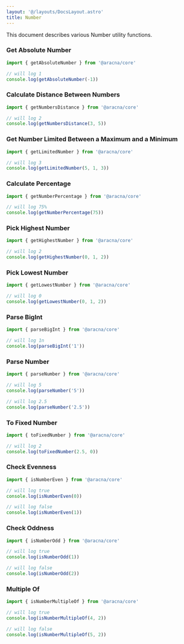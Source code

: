 ```yaml
---
layout: '@/layouts/DocsLayout.astro'
title: Number
---
```


This document describes various Number utility functions.

### Get Absolute Number

```ts
import { getAbsoluteNumber } from '@aracna/core'

// will log 1
console.log(getAbsoluteNumber(-1))
```

### Calculate Distance Between Numbers

```ts
import { getNumbersDistance } from '@aracna/core'

// will log 2
console.log(getNumbersDistance(3, 5))
```

### Get Number Limited Between a Maximum and a Minimum

```ts
import { getLimitedNumber } from '@aracna/core'

// will log 3
console.log(getLimitedNumber(5, 1, 3))
```

### Calculate Percentage

```ts
import { getNumberPercentage } from '@aracna/core'

// will log 75%
console.log(getNumberPercentage(75))
```

### Pick Highest Number

```ts
import { getHighestNumber } from '@aracna/core'

// will log 2
console.log(getHighestNumber(0, 1, 2))
```

### Pick Lowest Number

```ts
import { getLowestNumber } from '@aracna/core'

// will log 0
console.log(getLowestNumber(0, 1, 2))
```

### Parse BigInt

```ts
import { parseBigInt } from '@aracna/core'

// will log 1n
console.log(parseBigInt('1'))
```

### Parse Number

```ts
import { parseNumber } from '@aracna/core'

// will log 5
console.log(parseNumber('5'))

// will log 2.5
console.log(parseNumber('2.5'))
```

### To Fixed Number

```ts
import { toFixedNumber } from '@aracna/core'

// will log 2
console.log(toFixedNumber(2.5, 0))
```

### Check Evenness

```ts
import { isNumberEven } from '@aracna/core'

// will log true
console.log(isNumberEven(0))

// will log false
console.log(isNumberEven(1))
```

### Check Oddness

```ts
import { isNumberOdd } from '@aracna/core'

// will log true
console.log(isNumberOdd(1))

// will log false
console.log(isNumberOdd(2))
```

### Multiple Of

```ts
import { isNumberMultipleOf } from '@aracna/core'

// will log true
console.log(isNumberMultipleOf(4, 2))

// will log false
console.log(isNumberMultipleOf(5, 2))
```

